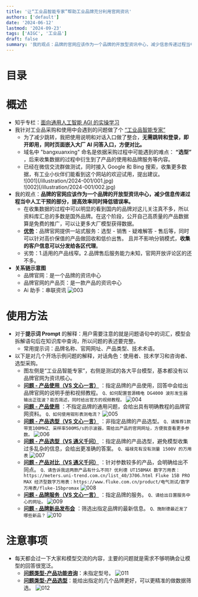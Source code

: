 ```yaml
---
title: '让“工业品智能专家”帮助工业品牌充分利用官网资讯'
authors: ['default']
date: '2024-06-12'
lastmod: '2024-09-23'
tags: ['AIGC', '工业品']
draft: false
summary: '我的观点：品牌的官网应该作为一个品牌的开放型资讯中心，减少信息传递过程当中人工干预的部分，提高效率同时降低错误率。'
---
```


# 目录

<TOCInline toc={props.toc} exclude="Introduction" />

# 概述

- 知乎专栏：​[面向通用人工智能 AGI 的实操学习](https://www.zhihu.com/column/c_1766872813313765376)
- 我针对工业品采购和使用中会遇到的问题做了个 [“工业品智能专家”](https://www.bangxuanxing.com)
  - 为了减少跳转，我把使用说明和对话入口做了整合，**无需跳转和登录，即开即用，同时页面嵌入大厂 AI 问答入口，方便对比。**
  - 域名中 "bangxuanxing" 命名是依据采购过程中可能遇到的难点： **“选型”** ，后来收集数据的过程中衍生到了产品的使用和品牌服务等内容。
  - 已经在微信交流群做测试，同时接入 Google 和 Bing 搜索，收集更多数据，有工业小伙伴们能看到这个网站的欢迎试用，提出建议。
    <div className="-mx-2 flex flex-wrap overflow-hidden xl:-mx-2">
      <div className="my-1 w-full overflow-hidden px-2 xl:my-1 xl:w-1/2 xl:px-2">
        ![001](/illustration/2024-001/001.jpg)
      </div>
      <div className="my-1 w-full overflow-hidden px-2 xl:my-1 xl:w-1/2 xl:px-2">
        ![002](/illustration/2024-001/002.jpg)
      </div>
    </div>
- 我的观点：**品牌的官网应该作为一个品牌的开放型资讯中心，减少信息传递过程当中人工干预的部分，提高效率同时降低错误率。**
  - 在收集数据的过程中可以明显的看到国内的品牌对这儿关注真不多，所以资料库汇总的多数是国外品牌。在这个阶段，公开自己高质量的产品数据算是免费的推广，可以让更多大厂模型获得数据。
  - <u>**优势**</u>：品牌官网提供一站式服务：选型 - 销售 - 疑难解答 -
    售后等，同时可以针对高价保值的产品做回收和低价出售。
    且并不影响分销模式，**收集的客户信息可以分发给各区代理**。
  - 劣势：1.适用的产品线窄。2.品牌售后服务能力未知，官网开放评论区的还不多。
- **关系链示意图**
  - 品牌官网：是一个品牌的资讯中心
  - 品牌官网的产品页：是一款产品的资讯中心
  - Ai 助手：串联资讯
    <Image alt="003" src="/illustration/2024-001/003.png" width={800} height={400} />

# 使用方法

- 对于**提示词 Prompt** 的解释：用户需要注意的就是问题语句中的词汇，模型会拆解语句后在知识库中查询，所以问题的表述要完整。
  - 常用提示词：品牌名称、官网网址、产品类型、技术术语。
- 以下是对几个开场示例问题的解释，对话角色：使用者、技术学习和咨询者、选型采购。
  - 图左侧是“工业品智能专家”，右侧是测试的各大平台模型，基本都没有以品牌官网为资讯核心。
  - <u>**问题 - 产品使用（VS 文心一言）**</u> ：指定品牌的产品使用，回答中会给出品牌官网的说明手册和视频教程。
    `Q、如何配置普源精电 DG4000 波形发生器输出正弦波？能否简述，同时给出官方的视频教程。`
    <Image alt="004" src="/illustration/2024-001/004.png" width={400} height={200} />
  - <u>**问题 - 产品使用**</u> ：不指定品牌的通用问题，会给出具有明确教程的品牌官网资料。
    `Q、如何使用钳形表测电流？`
    <Image alt="005" src="/illustration/2024-001/005.png" width={400} height={200} />
  - <u>**问题 - 产品选型（VS 文心一言）**</u> ：非指定品牌的产品选型。
    `Q、请推荐1款带宽100MHZ、采样率500MS/s的示波器，需给出产品的官网网址，方便我查看更多参数。`
    <Image alt="006" src="/illustration/2024-001/006.png" width={400} height={200} />
  - <u>**问题 - 产品选型（VS 通义千问）**</u> ：指定品牌的产品选型，避免模型收集过多乱杂的信息，会给出更准确的答案。
    `Q、福禄克有没有测量 1500V 的万用表`
    <Image alt="007" src="/illustration/2024-001/007.png" width={400} height={200} />
  - <u>**问题 - 产品对比（VS 通义千问）**</u> ：针对参数较多的产品，会明确给出不同点。
    `Q、请告诉我这两款产品有什么不同? 优利德 UT15BMAX
    数字万用表：https://meters.uni-trend.com.cn/list_40/3706.html Fluke 15B PRO MAX
    经济型数字万用表：https://www.fluke.com.cn/product/电气测试/数字万用表/fluke-15bpromax`
    <Image alt="008" src="/illustration/2024-001/008.png" width={400} height={200} />
  - <u>**问题 - 品牌服务（VS 文心一言）**</u> ：指定品牌的服务。 `Q、请给出日置服务中心的网址。`
    <Image alt="009" src="/illustration/2024-001/009.png" width={400} height={200} />
  - **<u>问题 - 品牌新品发布会</u>** ：筛选出指定品牌的最新信息。
    `Q、施耐德最近发了哪些新品？`
    <Image alt="010" src="/illustration/2024-001/010.jpg" width={400} height={200} />

# 注意事项

- 每天都会过一下大家和模型交流的内容，主要的问题就是需求不够明确会让模型的回答很宽泛。
  - **<u>问题类型-产品功能咨询</u>**：未指定型号。
    <Image alt="011" src="/illustration/2024-001/011.jpg" width={400} height={200} />
  - **<u>问题类型-产品选型</u>**：能给出指定的几个品牌更好，可以更精准的做数据筛选。
    <Image alt="012" src="/illustration/2024-001/012.jpg" width={400} height={200} />
